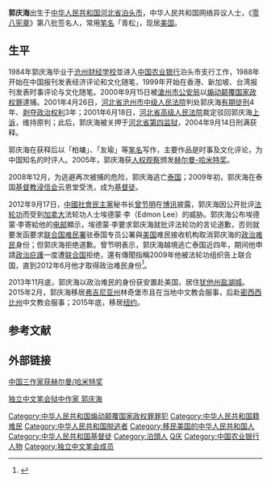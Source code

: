 '''郭庆海'''{{BD|1965年}}出生于[[中华人民共和国|中华人民共和国]][[河北省|河北省]][[泊头市|泊头市]]，中华人民共和国网络异议人士，《[[零八宪章|零八宪章]]》第八批签名人，常用[[笔名|笔名]]「青松」，现居[[美国|美国]]。

==生平==
1984年郭庆海毕业于[[沧州财经学校|沧州财经学校]]並进入[[中国农业银行|中国农业银行]]泊头市支行工作，1988年开始在中国报刊发表经济评论和文化随笔，1999年开始在香港、新加坡、台湾报刊发表时事评论与文化随笔。2000年9月15日被[[滄州市公安局|滄州市公安局]]以[[煽动颠覆国家政权罪|煽动颠覆国家政权罪]]逮捕。2001年4月26日，[[河北省沧州市中级人民法院|河北省沧州市中级人民法院]]判处郭庆海[[有期徒刑|有期徒刑]]4年、[[剥夺政治权利|剥夺政治权利]]3年；2001年6月18日，[[河北省高级人民法院|河北省高级人民法院]]裁定驳回郭庆海[[上诉|上诉]]，维持原判；此后，郭庆海被关押于[[河北省第四监狱|河北省第四监狱]]，2004年9月14日刑满获释。

郭庆海在获释后以「柏墉」、「友瑜」等[[笔名|笔名]]写作，主要作品是时事及文化评论，为中国知名的时评人。2005年，郭庆海获[[人权观察|人权观察]]颁发[[赫尔曼-哈米特奖|赫尔曼-哈米特奖]]。

2008年12月，为逃避再次被捕的危险，郭庆海逃亡[[泰国|泰国]]；2009年初，郭庆海在泰国[[基督教|基督教]][[浸信会|浸信会]]云恩堂受洗，成为[[基督徒|基督徒]]。

2012年9月17日，[[中國社會民主黨|中國社會民主黨]]秘书长[[曾节明|曾节明]]在[[博讯|博讯]]披露，郭庆海因公开批评[[法轮功|法轮功]]而受到[[加拿大|加拿大]]法轮功人士埃德蒙·李（Edmon Lee）的威胁。郭庆海公布埃德蒙·李寄給他的[[电邮|电邮]]顯示，埃德蒙·李要求郭庆海就批评法轮功的言论道歉，否则就要发函要求[[联合国难民署|联合国难民署]]驻泰国专员公署與[[美国|美国]]难民接收机构取消郭庆海的[[政治难民|政治难民]]身份；但郭庆海拒绝道歉。曾节明表示，郭庆海越境逃亡泰国近四年，期间他申請[[政治庇護|政治庇護]]一度遭[[联合国|联合国]]拒绝，還有傳聞指稱2009年他被法轮功组织告上联合国，直到2012年6月他才取得政治难民身份<ref>{{cite news|title=评郭庆海遭法轮功分子恶告威胁事件|url=https://blog.bnn.co/hero/201209/zengjm/8_1.shtml|publisher=博讯|author=曾节明|date=2012-09-17|accessdate=2021-07-04|quote=|archive-date=2021-07-09|archive-url=https://web.archive.org/web/20210709184239/https://blog.bnn.co/hero/201209/zengjm/8_1.shtml|dead-url=no}}</ref>。

2013年11月底，郭庆海以政治难民的身份获安置赴美国，居住[[犹他州|犹他州]][[盐湖城|盐湖城]]。2015年2月，郭庆海移居[[弗吉尼亚州|弗吉尼亚州]]林奇堡市且在当地中文教会服事，后赴[[密西西比州|密西西比州]]中文教会服事；2015年底，移居[[纽约|纽约]]。

==参考文献==
{{reflist}}

== 外部链接 ==
[https://www.voachinese.com/a/a-21-w2005-07-21-voa61-57803787/1057834.html 中国三作家获赫尔曼/哈米特奖] {{Wayback|url=https://www.voachinese.com/a/a-21-w2005-07-21-voa61-57803787/1057834.html |date=20170921193853 }}

[http://www.chinesepen.org/blog/archives/1023 独立中文笔会狱中作家 郭庆海] {{Wayback|url=http://www.chinesepen.org/blog/archives/1023 |date=20160402072917 }}

[[Category:中华人民共和国煽动颠覆国家政权罪罪犯|Category:中华人民共和国煽动颠覆国家政权罪罪犯]]
[[Category:中华人民共和国籍难民|Category:中华人民共和国籍难民]]
[[Category:中华人民共和国脱逃者|Category:中华人民共和国脱逃者]]
[[Category:移民美国的中华人民共和国人|Category:移民美国的中华人民共和国人]]
[[Category:中华人民共和国基督徒|Category:中华人民共和国基督徒]]
[[Category:泊頭人|Category:泊頭人]]
[[Category:郭姓|Q庆]]
[[Category:中国农业银行人物|Category:中国农业银行人物]]
[[Category:独立中文笔会成员|Category:独立中文笔会成员]]